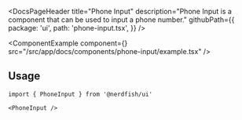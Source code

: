 <DocsPageHeader
	title="Phone Input"
	description="Phone Input is a component that can be used to input a phone number."
	githubPath={{
		package: 'ui',
		path: 'phone-input.tsx',
	}}
/>

<ComponentExample
	component={<PhoneInputExample />}
	src="/src/app/docs/components/phone-input/example.tsx"
/>

## Usage

```tsx
import { PhoneInput } from '@nerdfish/ui'
```

```tsx
<PhoneInput />
```
